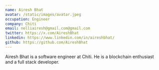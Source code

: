 ```yaml
---
name: Airesh Bhat
avatar: /static/images/avatar.jpeg
occupation: Engineer
company: Chiti
email: nelliairesh@gmail.com@gmail.com
twitter: https://x.com/AireshBhat
linkedin: https://www.linkedin.com/in/aireshbhat/
github: https://github.com/AireshBhat
---
```


Airesh Bhat is a software engineer at Chiti. He is a blockchain enthusiast and a full stack developer.
